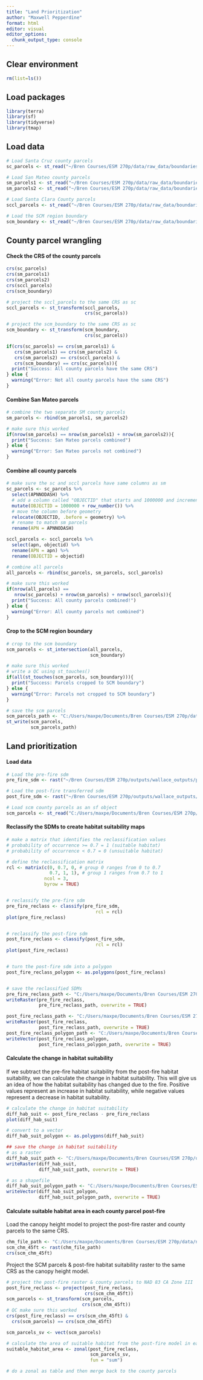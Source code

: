```yaml
---
title: "Land Prioritization"
author: "Maxwell Pepperdine"
format: html
editor: visual
editor_options: 
  chunk_output_type: console
---
```


## Clear environment

```r
rm(list=ls())
```

## Load packages

```r
library(terra)
library(sf)
library(tidyverse)
library(tmap)
```

## Load data

```r
# Load Santa Cruz county parcels
sc_parcels <- st_read("~/Bren Courses/ESM 270p/data/raw_data/boundaries/sc_county_parcels/Assessor_Parcels.shp")

# Load San Mateo county parcels
sm_parcels1 <- st_read("~/Bren Courses/ESM 270p/data/raw_data/boundaries/sm_county_parcels/ACTIVE_PARCELS/SAN_MATEO_COUNTY_ACTIVE_PARCELS_APN.shp")
sm_parcels2 <- st_read("~/Bren Courses/ESM 270p/data/raw_data/boundaries/sm_county_parcels/ACTIVE_PARCELS/SAN_MATEO_COUNTY_ACTIVE_PARCELS_APN2.shp")

# Load Santa Clara County parcels
sccl_parcels <- st_read("~/Bren Courses/ESM 270p/data/raw_data/boundaries/sccl_county_parcels/Parcels/geo_export_fb15c047-6a84-4c36-91f2-8ea3aff8d09f.shp")

# Load the SCM region boundary
scm_boundary <- st_read("~/Bren Courses/ESM 270p/data/raw_data/boundaries/scm_region/scm_region_boundary.shp")
```

## County parcel wrangling

#### Check the CRS of the county parcels

```r
crs(sc_parcels)
crs(sm_parcels1)
crs(sm_parcels2)
crs(sccl_parcels)
crs(scm_boundary)

# project the sccl_parcels to the same CRS as sc
sccl_parcels <- st_transform(sccl_parcels, 
                             crs(sc_parcels))

# project the scm_boundary to the same CRS as sc
scm_boundary <- st_transform(scm_boundary, 
                             crs(sc_parcels))

if(crs(sc_parcels) == crs(sm_parcels1) & 
   crs(sm_parcels1) == crs(sm_parcels2) & 
   crs(sm_parcels2) == crs(sccl_parcels) & 
   crs(scm_boundary) == crs(sc_parcels)){
  print("Success: All county parcels have the same CRS")
} else {
  warning("Error: Not all county parcels have the same CRS")
}
```

#### Combine San Mateo parcels

```r
# combine the two separate SM county parcels
sm_parcels <- rbind(sm_parcels1, sm_parcels2)

# make sure this worked
if(nrow(sm_parcels) == nrow(sm_parcels1) + nrow(sm_parcels2)){
  print("Success: San Mateo parcels combined")
} else {
  warning("Error: San Mateo parcels not combined")
}
```

#### Combine all county parcels

```r
# make sure the sc and sccl parcels have same columns as sm
sc_parcels <- sc_parcels %>% 
  select(APNNODASH) %>% 
  # add a column called "OBJECTID" that starts and 1000000 and increments by 1
  mutate(OBJECTID = 1000000 + row_number()) %>% 
  # move the column before geometry 
  relocate(OBJECTID, .before = geometry) %>% 
  # rename to match sm parcels
  rename(APN = APNNODASH)

sccl_parcels <- sccl_parcels %>% 
  select(apn, objectid) %>% 
  rename(APN = apn) %>% 
  rename(OBJECTID = objectid)

# combine all parcels
all_parcels <- rbind(sc_parcels, sm_parcels, sccl_parcels)
```

```r
# make sure this worked
if(nrow(all_parcels) == 
   nrow(sc_parcels) + nrow(sm_parcels) + nrow(sccl_parcels)){
  print("Success: All county parcels combined!")
} else {
  warning("Error: All county parcels not combined")
}
```

#### Crop to the SCM region boundary

```r
# crop to the scm boundary
scm_parcels <- st_intersection(all_parcels, 
                               scm_boundary)
```

```r
# make sure this worked
# write a QC using st_touches()
if(all(st_touches(scm_parcels, scm_boundary))){
  print("Success: Parcels cropped to SCM boundary")
} else {
  warning("Error: Parcels not cropped to SCM boundary")
}
```

```r
# save the scm parcels
scm_parcels_path <- "C:/Users/maxpe/Documents/Bren Courses/ESM 270p/data/raw_data/boundaries/scm_region_parcels/scm_region_parcels.shp"
st_write(scm_parcels, 
         scm_parcels_path)
```

## Land prioritization

#### Load data

```r
# Load the pre-fire sdm
pre_fire_sdm <- rast("~/Bren Courses/ESM 270p/outputs/wallace_outputs/pre-fire/2024_11_18_fc_LQH_rm1/map_predictions/sdm_prefire_fc_LQH_rm1_res45ft.tif")

# Load the post-fire transferred sdm
post_fire_sdm <- rast("~/Bren Courses/ESM 270p/outputs/wallace_outputs/post-fire/2024_11_17_fc_LQH_rm1_transfer/map_predictions/sdm_postfire_fc_LQH_rm1_transfer.tif")

# Load scm county parcels as an sf object
scm_parcels <- st_read("C:/Users/maxpe/Documents/Bren Courses/ESM 270p/data/raw_data/boundaries/scm_region_parcels/scm_region_parcels.shp")
```

#### Reclassify the SDMs to create habitat suitability maps

```r
# make a matrix that identifies the reclassification values
# probability of occurrence >= 0.7 = 1 (suitable habitat)
# probability of occurrence < 0.7 = 0 (unsuitable habitat)

# define the reclassification matrix
rcl <- matrix(c(0, 0.7, 0, # group 0 ranges from 0 to 0.7
                0.7, 1, 1), # group 1 ranges from 0.7 to 1
              ncol = 3, 
              byrow = TRUE)


# reclassify the pre-fire sdm
pre_fire_reclass <- classify(pre_fire_sdm, 
                                 rcl = rcl)
plot(pre_fire_reclass)


# reclassify the post-fire sdm
post_fire_reclass <- classify(post_fire_sdm, 
                                 rcl = rcl)
plot(post_fire_reclass)


# turn the post-fire sdm into a polygon
post_fire_reclass_polygon <- as.polygons(post_fire_reclass)


# save the reclassified SDMs
pre_fire_reclass_path <- "C:/Users/maxpe/Documents/Bren Courses/ESM 270p/outputs/data/habitat_suitability/pre_fire/pre_fire_habitat_suitability.tif"
writeRaster(pre_fire_reclass, 
            pre_fire_reclass_path, overwrite = TRUE)

post_fire_reclass_path <- "C:/Users/maxpe/Documents/Bren Courses/ESM 270p/outputs/data/habitat_suitability/post_fire/post_fire_habitat_suitability.tif"
writeRaster(post_fire_reclass, 
            post_fire_reclass_path, overwrite = TRUE)
post_fire_reclass_polygon_path <- "C:/Users/maxpe/Documents/Bren Courses/ESM 270p/outputs/data/habitat_suitability/post_fire/post_fire_habitat_suitability.shp"
writeVector(post_fire_reclass_polygon, 
            post_fire_reclass_polygon_path, overwrite = TRUE)
```

#### Calculate the change in habitat suitability

If we subtract the pre-fire habitat suitability from the post-fire habitat suitability, we can calculate the change in habitat suitability. This will give us an idea of how the habitat suitability has changed due to the fire. Positive values represent an increase in habitat suitability, while negative values represent a decrease in habitat suitability.

```r
# calculate the change in habitat suitability
diff_hab_suit <- post_fire_reclass - pre_fire_reclass
plot(diff_hab_suit)

# convert to a vector 
diff_hab_suit_polygon <- as.polygons(diff_hab_suit)

## save the change in habitat suitability
# as a raster
diff_hab_suit_path <- "C:/Users/maxpe/Documents/Bren Courses/ESM 270p/outputs/data/habitat_suitability/difference/post-pre_hab_suit_diff.tif"
writeRaster(diff_hab_suit, 
            diff_hab_suit_path, overwrite = TRUE)

# as a shapefile
diff_hab_suit_polygon_path <- "C:/Users/maxpe/Documents/Bren Courses/ESM 270p/outputs/data/habitat_suitability/difference/post-pre_hab_suit_diff.shp"
writeVector(diff_hab_suit_polygon, 
            diff_hab_suit_polygon_path, overwrite = TRUE)
```

#### Calculate suitable habitat area in each county parcel post-fire

Load the canopy height model to project the post-fire raster and county parcels to the same CRS.

```r
chm_file_path <- "C:/Users/maxpe/Documents/Bren Courses/ESM 270p/data/new_data/wallace_env_data/scm_chm_45ft.tif"
scm_chm_45ft <- rast(chm_file_path)
crs(scm_chm_45ft)
```

Project the SCM parcels & post-fire habitat suitability raster to the same CRS as the canopy height model.

```r
# project the post-fire raster & county parcels to NAD 83 CA Zone III
post_fire_reclass <- project(post_fire_reclass, 
                             crs(scm_chm_45ft))
scm_parcels <- st_transform(scm_parcels, 
                            crs(scm_chm_45ft))
# QC make sure this worked
crs(post_fire_reclass) == crs(scm_chm_45ft) & 
  crs(scm_parcels) == crs(scm_chm_45ft)

scm_parcels_sv <- vect(scm_parcels)

# calculate the area of suitable habitat from the post-fire model in each parcel
suitable_habitat_area <- zonal(post_fire_reclass, 
                               scm_parcels_sv, 
                               fun = "sum")

# do a zonal as table and then merge back to the county parcels
```




















